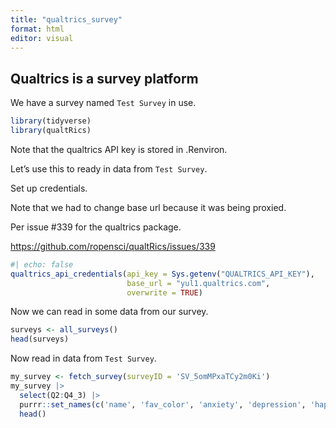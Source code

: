 ```yaml
---
title: "qualtrics_survey"
format: html
editor: visual
---
```


## Qualtrics is a survey platform

We have a survey named `Test Survey` in use.

```r
library(tidyverse)
library(qualtRics)
```

Note that the qualtrics API key is stored in .Renviron.

Let's use this to ready in data from `Test Survey`.

Set up credentials.

Note that we had to change base url because it was being proxied.

Per issue #339 for the qualtrics package.

<https://github.com/ropensci/qualtRics/issues/339>

```r
#| echo: false
qualtrics_api_credentials(api_key = Sys.getenv("QUALTRICS_API_KEY"), 
                          base_url = "yul1.qualtrics.com",
                          overwrite = TRUE)
```

Now we can read in some data from our survey.

```r
surveys <- all_surveys()
head(surveys)
```

Now read in data from `Test Survey`.

```r
my_survey <- fetch_survey(surveyID = 'SV_5omMPxaTCy2m0Ki')
my_survey |> 
  select(Q2:Q4_3) |> 
  purrr::set_names(c('name', 'fav_color', 'anxiety', 'depression', 'happiness')) |> 
  head()
```
